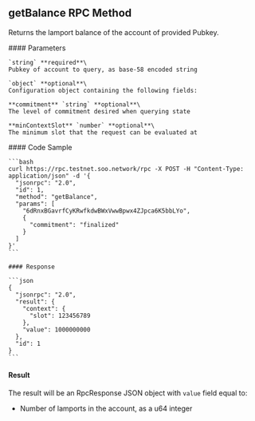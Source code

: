 ## getBalance RPC Method

Returns the lamport balance of the account of provided Pubkey.

<div className="grid grid-cols-2 gap-1 mt-2">
  <div className="col-span-1">
    #### Parameters

    `string` **required**\
    Pubkey of account to query, as base-58 encoded string

    `object` **optional**\
    Configuration object containing the following fields:

    **commitment** `string` **optional**\
    The level of commitment desired when querying state

    **minContextSlot** `number` **optional**\
    The minimum slot that the request can be evaluated at
  </div>

  <div className="col-span-1">
    #### Code Sample

    ```bash
    curl https://rpc.testnet.soo.network/rpc -X POST -H "Content-Type: application/json" -d '{
      "jsonrpc": "2.0",
      "id": 1,
      "method": "getBalance",
      "params": [
        "6dRnxBGavrfCyKRwfkdwBWxVwwBpwx4ZJpca6K5bbLYo",
        {
          "commitment": "finalized"
        }
      ]
    }'
    ```

    #### Response

    ```json
    {
      "jsonrpc": "2.0",
      "result": {
        "context": {
          "slot": 123456789
        },
        "value": 1000000000
      },
      "id": 1
    }
    ```
  </div>
</div>

#### Result

The result will be an RpcResponse JSON object with `value` field equal to:

* Number of lamports in the account, as a u64 integer